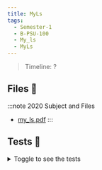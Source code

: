 ```yaml
---
title: MyLs
tags:
  - Semester-1
  - B-PSU-100
  - My_ls
  - MyLs
---
```

> Timeline: ?


## Files 📂

:::note 2020 Subject and Files
- [my_ls.pdf](https://github.com/Studio-17/Epitech-Subjects/raw/main/Semester-1/B-PSU-100/My_ls/MyLs/my_ls.pdf)
:::

## Tests 🤖
<details>
  <summary>Toggle to see the tests</summary>
  <div>
Yo
  </div>
</details>

